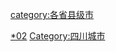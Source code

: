 {{四川行政区划}}
[[Category:四川县级行政区|*02]]
[[Category:四川城市|Category:四川城市]]
[[category:各省县级市|category:各省县级市]]